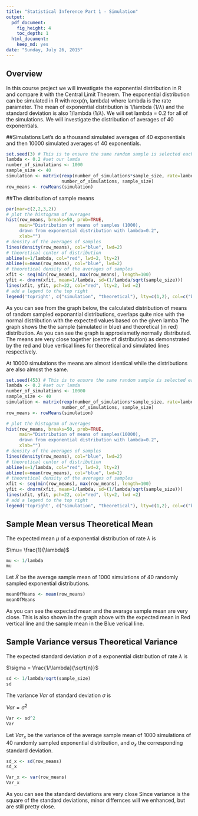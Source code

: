 ```yaml
---
title: "Statistical Inference Part 1 - Simulation"
output:
  pdf_document:
    fig_height: 4
    toc_depth: 1
  html_document:
    keep_md: yes
date: "Sunday, July 26, 2015"
---
```

## Overview
In this course project we will investigate the exponential distribution in R and compare it with the Central Limit Theorem. The exponential distribution can be simulated in R with rexp(n, lambda) where lambda is the rate parameter. The mean of exponential distribution is 1/lambda (1/$\lambda$) and the standard deviation is also 1/lambda (1/$\lambda$). We will set lambda = 0.2 for all of the simulations. We will investigate the distribution of averages of 40 exponentials.

##Simulations
Let's do a thousand simulated averages of 40 exponentials and then 10000 simulated averages of 40 exponentials.
```r
set.seed(3) # This is to ensure the same random sample is selected each time
lambda <- 0.2 #set our lamda
number_of_simulations <- 1000
sample_size <- 40
simulation <- matrix(rexp(number_of_simulations*sample_size, rate=lambda), 
                     number_of_simulations, sample_size)
row_means <- rowMeans(simulation)
```

##The distribution of sample means
```r
par(mar=c(2,2,3,2))
# plot the histogram of averages
hist(row_means, breaks=50, prob=TRUE,
     main="Distribution of means of samples (1000),
     drawn from exponential distribution with lambda=0.2",
     xlab="")
# density of the averages of samples
lines(density(row_means), col="blue", lwd=2)
# theoretical center of distribution
abline(v=1/lambda, col="red", lwd=2, lty=2)
abline(v=mean(row_means), col="blue", lwd=2)
# theoretical density of the averages of samples
xfit <- seq(min(row_means), max(row_means), length=100)
yfit <- dnorm(xfit, mean=1/lambda, sd=(1/lambda/sqrt(sample_size)))
lines(xfit, yfit, pch=22, col="red", lty=2, lwd =2)
# add a legend to the top right
legend('topright', c("simulation", "theoretical"), lty=c(1,2), col=c("blue", "red"))
```
As you can see from the graph below, the calculated distribution of means of random sampled exponantial distributions, overlaps quite nice with the normal distribution with the expected values based on the given lamba
The graph shows the the sample (simulated in blue) and theoretical (in red) distribution. As you can see the graph is approxiametly normally distributed. The means are very close together (centre of distribution) as demonstrated by the red and blue vertical lines for theoretical and simulated lines respectively. 

At 10000 simulations the means are almost identical while the distributions are also almost the same.

```r
set.seed(453) # This is to ensure the same random sample is selected each time
lambda <- 0.2 #set our lamda
number_of_simulations <- 10000
sample_size <- 40
simulation <- matrix(rexp(number_of_simulations*sample_size, rate=lambda), 
                     number_of_simulations, sample_size)
row_means <- rowMeans(simulation)

# plot the histogram of averages
hist(row_means, breaks=50, prob=TRUE,
     main="Distribution of means of samples(10000),
     drawn from exponential distribution with lambda=0.2",
     xlab="")
# density of the averages of samples
lines(density(row_means), col="blue", lwd=2)
# theoretical center of distribution
abline(v=1/lambda, col="red", lwd=2, lty=2)
abline(v=mean(row_means), col="blue", lwd=2)
# theoretical density of the averages of samples
xfit <- seq(min(row_means), max(row_means), length=100)
yfit <- dnorm(xfit, mean=1/lambda, sd=(1/lambda/sqrt(sample_size)))
lines(xfit, yfit, pch=22, col="red", lty=2, lwd =2)
# add a legend to the top right
legend('topright', c("simulation", "theoretical"), lty=c(1,2), col=c("blue", "red"))
```

## Sample Mean versus Theoretical Mean

The expected mean $\mu$ of a exponential distribution of rate $\lambda$ is 

$\mu= \frac{1}{\lambda}$ 

```r
mu <- 1/lambda
mu
```

Let $\bar X$ be the average sample mean of 1000 simulations of 40 randomly sampled exponential distributions.

```r
meanOfMeans <- mean(row_means)
meanOfMeans
```

As you can see the expected mean and the avarage sample mean are very close. This is also shown in the graph above with the expected mean in Red vertical line and the sample mean in the Blue verical line. 


## Sample Variance versus Theoretical Variance

The expected standard deviation $\sigma$ of a exponential distribution of rate $\lambda$ is 

$\sigma = \frac{1/\lambda}{\sqrt{n}}$ 


```r
sd <- 1/lambda/sqrt(sample_size)
sd
```

The variance $Var$ of standard deviation $\sigma$ is

$Var = \sigma^2$ 

```r
Var <- sd^2
Var
```

Let $Var_x$ be the variance of the average sample mean of 1000 simulations of 40 randomly sampled exponential distribution, and $\sigma_x$ the corresponding standard deviation.
```r
sd_x <- sd(row_means)
sd_x

Var_x <- var(row_means)
Var_x
```

As you can see the standard deviations are very close
Since variance is the square of the standard deviations, minor differnces will we enhanced, but are still pretty close.
